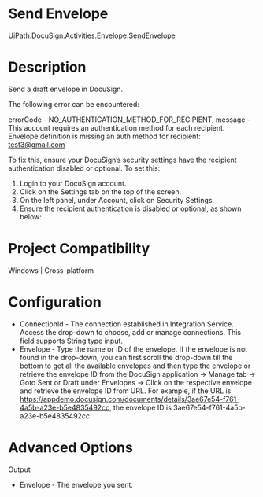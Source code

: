 ﻿# Send Envelope

UiPath.DocuSign.Activities.Envelope.SendEnvelope

# Description

Send a draft envelope in DocuSign.

The following error can be encountered:

errorCode - NO_AUTHENTICATION_METHOD_FOR_RECIPIENT,
message - This account requires an authentication method for each recipient. Envelope definition is missing an auth method for recipient: test3@gmail.com

To fix this, ensure your DocuSign’s security settings have the recipient authentication disabled or optional. To set this:

1. Login to your DocuSign account.
2. Click on the Settings tab on the top of the screen.
3. On the left panel, under Account, click on Security Settings.
4. Ensure the recipient authentication is disabled or optional, as shown below:

# Project Compatibility

Windows | Cross-platform

# Configuration

* ConnectionId - The connection established in Integration Service. Access the drop-down to choose, add or manage connections. This field supports String type input.
* Envelope - Type the name or ID of the envelope. If the envelope is not found in the drop-down, you can first scroll the drop-down till the bottom to get all the available envelopes and then type the envelope or retrieve the envelope ID from the DocuSign application -> Manage tab -> Goto Sent or Draft under Envelopes -> Click on the respective envelope and retrieve the envelope ID from URL. For example, if the URL is https://appdemo.docusign.com/documents/details/3ae67e54-f761-4a5b-a23e-b5e4835492cc, the envelope ID is 3ae67e54-f761-4a5b-a23e-b5e4835492cc.

# Advanced Options

Output

* Envelope - The envelope you sent.
